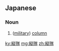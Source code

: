 ==Japanese==
{{ja-kanjitab|じゅう|たい|yomi=on}}

===Noun===
{{ja-noun|じゅうたい}}
# ([[military]]) [[column]]

[[ky:縦隊]]
[[mg:縦隊]]
[[zh:縦隊]]